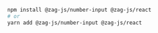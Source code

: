 ```bash
npm install @zag-js/number-input @zag-js/react
# or
yarn add @zag-js/number-input @zag-js/react
```
